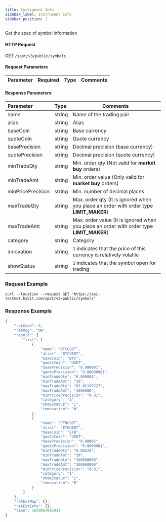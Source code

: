 ```yaml
---
title: Instrument Info
sidebar_label: Instrument Info
sidebar_position: 1
---
```


Get the spec of symbol information

#### HTTP Request
GET <code>/spot/v3/public/symbols</code>

#### Request Parameters
| Parameter | Required | Type | Comments|
|:----- |:-------|:-----|------ |

#### Response Parameters
| Parameter | Type | Comments|
|:----- |:-----|----- |
|name |string |Name of the trading pair |
|alias |string |Alias |
|baseCoin |string |Base currency |
|quoteCoin |string |Quote currency |
|basePrecision |string |Decimal precision (base currency) |
|quotePrecision |string |Decimal precision (quote currency) |
|minTradeQty |string |Min. order qty (Not valid for <b>market buy</b> orders) |
|minTradeAmt |string |Min. order value (Only valid for <b>market buy</b> orders) |
|minPricePrecision |string |Min. number of decimal places |
|maxTradeQty |string |Max. order qty (It is ignored when you place an order with order type <b>LIMIT_MAKER</b>) |
|maxTradeAmt |string |Max. order value (It is ignored when you place an order with order type <b>LIMIT_MAKER</b>) |
|category |string |Category |
|innovation |string |`1` indicates that the price of this currency is relatively volatile |
|showStatus |string |`1` indicates that the symbol open for trading |

### Request Example

<Tabs>
<TabItem value="console" label="Console">

```http
curl --location --request GET 'https://api-testnet.bybit.com/spot/v3/public/symbols'
```

</TabItem>
</Tabs>

### Response Example

```javascript
{
    "retCode": 0,
    "retMsg": "OK",
    "result": {
        "list": [
            {
                "name": "BTCUSDT",
                "alias": "BTCUSDT",
                "baseCoin": "BTC",
                "quoteCoin": "USDT",
                "basePrecision": "0.000001",
                "quotePrecision": "0.00000001",
                "minTradeQty": "0.000001",
                "minTradeAmt": "10",
                "maxTradeQty": "63.01197227",
                "maxTradeAmt": "1000000",
                "minPricePrecision": "0.01",
                "category": "1",
                "showStatus": "1",
                "innovation": "0"
            },
            {
                "name": "ETHUSDT",
                "alias": "ETHUSDT",
                "baseCoin": "ETH",
                "quoteCoin": "USDT",
                "basePrecision": "0.00001",
                "quotePrecision": "0.0000001",
                "minTradeQty": "0.00224",
                "minTradeAmt": "10",
                "maxTradeQty": "100000000",
                "maxTradeAmt": "100000000",
                "minPricePrecision": "0.01",
                "category": "1",
                "showStatus": "1",
                "innovation": "0"
            }
        ]
    },
    "retExtMap": {},
    "retExtInfo": {},
    "time": 1659067662931
}
```

